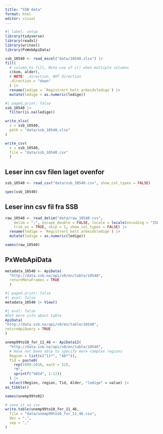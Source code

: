 ```yaml
---
title: "SSB data"
format: html
editor: visual
---
```


```r
#| label: setup
library(tidyverse)
library(readxl)
library(writexl)
library(PxWebApiData)
```

```r
ssb_10540 <- read_excel("data/10540.xlsx") |>
fill(
  # column to fill, Note use of c() when multiple columns
  c(kom, alder),
  # NOTE! .direction, NOT direction
  .direction = "down"
  ) |> 
  rename(ledige = `Registrert helt arbeidsledige`) |> 
  mutate(ledige = as.numeric(ledige))
```

```r
#| paged.print: false
ssb_10540 |>
  filter(is.na(ledige))
```

```r
write_xlsx(
  x = ssb_10540, 
  path = "data/ssb_10540.xlsx"
)

write_csv(
  x = ssb_10540, 
  file = "data/ssb_10540.csv"
  )
```

## Leser inn csv filen laget ovenfor

```r
ssb_10540 <- read_csv("data/ssb_10540.csv", show_col_types = FALSE)
```

```r
spec(ssb_10540)
```

## Leser inn csv fil fra SSB

```r
raw_10540 <- read_delim("data/raw_10540.csv", 
    delim = ";", escape_double = FALSE, locale = locale(encoding = "ISO-8859-1"), 
    trim_ws = TRUE, skip = 1, show_col_types = FALSE) |>
  rename(ledige = `Registrert helt arbeidsledige`) |>
  mutate(ledige = as.numeric(ledige))
```

```r
names(raw_10540)
```

## PxWebApiData

```r
metadata_10540 <- ApiData(
  "http://data.ssb.no/api/v0/en/table/10540",
  returnMetaFrames = TRUE
  )
```

```r
#| paged.print: false
#| eval: false
metadata_10540 |> View()
```

```r
#| eval: false
#Get more info about table
ApiData(
"http://data.ssb.no/api/v0/en/table/10540",
returnApiQuery = TRUE
) 
```

```r
unemp99to10_for_11_46 <- ApiData12(
  "http://data.ssb.no/api/v0/en/table/10540",
  # Have not been able to specify more complex regions
  Region = list(c("11*", "46*")),
  Tid = paste0(
    rep(1999:2010, each = 12), 
    "M",
    sprintf("%02d", 1:12))
  ) |>
  select(Region, region, Tid, Alder, "ledige" = value) |> 
as_tibble()
```

```r
names(unemp99to02)
```

```r
# save it as csv
write.table(unemp99to10_for_11_46,
  file = "data/unemp99to10_for_11_46.csv",
  dec = ".",
  sep = ","
)
```
